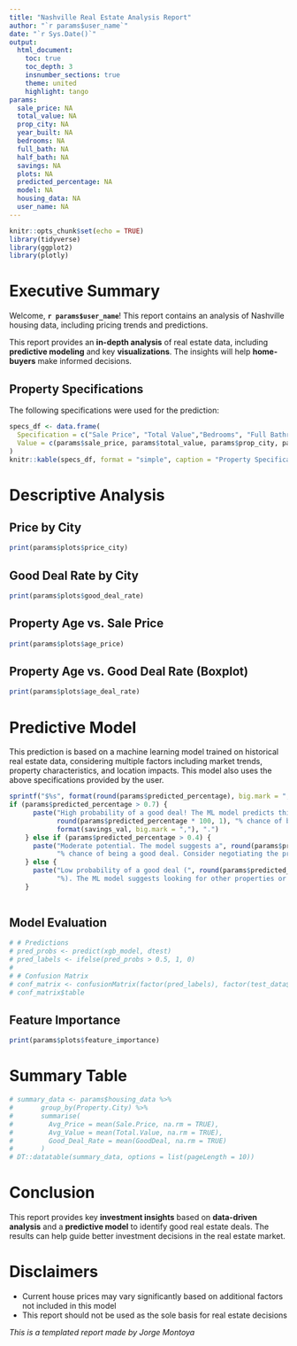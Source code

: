```yaml
---
title: "Nashville Real Estate Analysis Report"
author: "`r params$user_name`"
date: "`r Sys.Date()`"
output:
  html_document:
    toc: true
    toc_depth: 3
    insnumber_sections: true
    theme: united
    highlight: tango
params:
  sale_price: NA
  total_value: NA
  prop_city: NA
  year_built: NA
  bedrooms: NA
  full_bath: NA
  half_bath: NA
  savings: NA
  plots: NA
  predicted_percentage: NA
  model: NA
  housing_data: NA
  user_name: NA
---
```


```r
knitr::opts_chunk$set(echo = TRUE)
library(tidyverse)
library(ggplot2)
library(plotly)
```

# Executive Summary
Welcome, **`r params$user_name`**! This report contains an analysis of Nashville housing data, including pricing trends and predictions.

This report provides an **in-depth analysis** of real estate data, including **predictive modeling** and key **visualizations**. The insights will help **home-buyers** make informed decisions.

## Property Specifications

The following specifications were used for the prediction:

```r
specs_df <- data.frame(
  Specification = c("Sale Price", "Total Value","Bedrooms", "Full Bathrooms","Half Bathrooms" ,"Year Built", "Location"),
  Value = c(params$sale_price, params$total_value, params$prop_city, params$year_built,params$bedrooms, params$full_bath, params$half_bath)
)
knitr::kable(specs_df, format = "simple", caption = "Property Specifications")
```

# Descriptive Analysis

## Price by City
```r
print(params$plots$price_city)
```

## Good Deal Rate by City
```r
print(params$plots$good_deal_rate)
```

## Property Age vs. Sale Price
```r
print(params$plots$age_price)
```

## Property Age vs. Good Deal Rate (Boxplot)
```r
print(params$plots$age_deal_rate)
```

# Predictive Model

This prediction is based on a machine learning model trained on historical real estate data, considering multiple factors including market trends, property characteristics, and location impacts. This model also uses the above specifications provided by the user.

```r
sprintf("$%s", format(round(params$predicted_percentage), big.mark = ","))
if (params$predicted_percentage > 0.7) {
      paste("High probability of a good deal! The ML model predicts this property has",
            round(params$predicted_percentage * 100, 1), "% chance of being a profitable investment with potential savings of $",
            format(savings_val, big.mark = ","), ".")
    } else if (params$predicted_percentage > 0.4) {
      paste("Moderate potential. The model suggests a", round(params$predicted_percentage * 100, 1),
            "% chance of being a good deal. Consider negotiating the price or conducting more research.")
    } else {
      paste("Low probability of a good deal (", round(params$predicted_percentage * 100, 1),
            "%). The ML model suggests looking for other properties or negotiating a lower price.")
    }
  
```


## Model Evaluation
```r
# # Predictions
# pred_probs <- predict(xgb_model, dtest)
# pred_labels <- ifelse(pred_probs > 0.5, 1, 0)
# 
# # Confusion Matrix
# conf_matrix <- confusionMatrix(factor(pred_labels), factor(test_data$GoodDeal))
# conf_matrix$table
```

## Feature Importance
```r
print(params$plots$feature_importance)
```


# Summary Table
```r
# summary_data <- params$housing_data %>%
#       group_by(Property.City) %>%
#       summarise(
#         Avg_Price = mean(Sale.Price, na.rm = TRUE),
#         Avg_Value = mean(Total.Value, na.rm = TRUE),
#         Good_Deal_Rate = mean(GoodDeal, na.rm = TRUE)
#       )
# DT::datatable(summary_data, options = list(pageLength = 10))
```

# Conclusion
This report provides key **investment insights** based on **data-driven analysis** and a **predictive model** to identify good real estate deals. The results can help guide better investment decisions in the real estate market.

# Disclaimers

- Current house prices may vary significantly based on additional factors not included in this model
- This report should not be used as the sole basis for real estate decisions

*This is a templated report made by Jorge Montoya*
